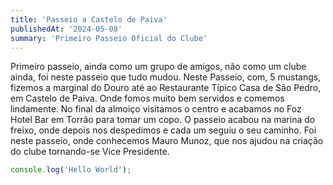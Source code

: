 ```yaml
---
title: 'Passeio a Castelo de Paiva'
publishedAt: '2024-05-08'
summary: 'Primeiro Passeio Oficial do Clube'
---
```


Primeiro passeio, ainda como um grupo de amigos, não como um clube ainda, foi neste passeio que tudo mudou. Neste Passeio, com, 5 mustangs, fizemos a marginal do Douro até ao Restaurante Típico Casa de São Pedro, em Castelo de Paiva. Onde fomos muito bem servidos e comemos lindamente. No final da almoiço visitamos o centro e acabamos no Foz Hotel Bar em Torrão para tomar um copo. O passeio acabou na marina do freixo, onde depois nos despedimos e cada um seguiu o seu caminho. Foi neste passeio, onde conhecemos Mauro Munoz, que nos ajudou na criação do clube tornando-se Vice Presidente. 

```jsx
console.log('Hello World');
```
